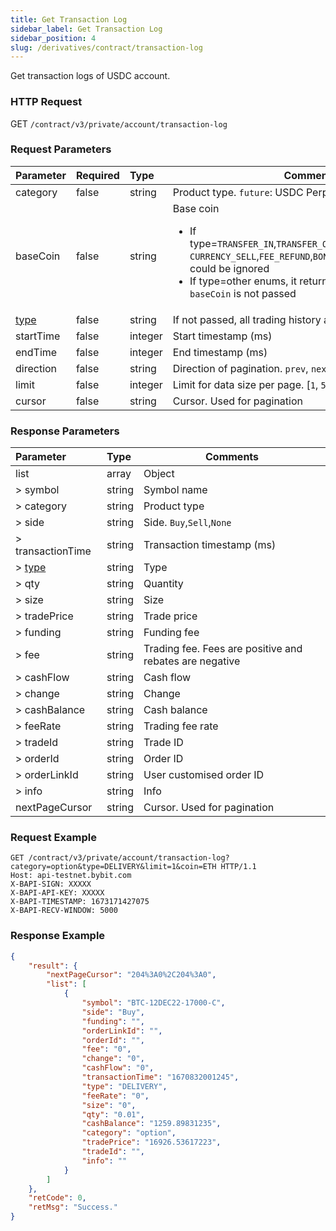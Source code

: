 ```yaml
---
title: Get Transaction Log
sidebar_label: Get Transaction Log
sidebar_position: 4
slug: /derivatives/contract/transaction-log
---
```


Get transaction logs of USDC account.

### HTTP Request
GET `/contract/v3/private/account/transaction-log`

### Request Parameters
| Parameter | Required | Type | Comments|
|:----- |:-------|:-----|------ |
|category |false |string |Product type. `future`: USDC Perp only, `option` |
|baseCoin |false |string |Base coin<ul><li>If type=`TRANSFER_IN`,`TRANSFER_OUT`,`INTEREST`,`CURRENCY_BUY`,<br/>`CURRENCY_SELL`,`FEE_REFUND`,`BONUS`,`INTEREST`, this field could be ignored</li><li>If type=other enums, it returns all coin records when `baseCoin` is not passed</li> </ul>|
|[type](../enum#type) |false |string |If not passed, all trading history are returned by default |
|startTime |false |integer |Start timestamp (ms)|
|endTime |false |integer |End timestamp (ms)|
|direction |false |string |Direction of pagination. `prev`, `next`|
|limit |false |integer |Limit for data size per page. [`1`, `50`]. Default: `20`|
|cursor |false |string |Cursor. Used for pagination|

### Response Parameters
| Parameter | Type | Comments|
|:----- |:-----|------ |
|list |array |Object |
|> symbol |string |Symbol name |
|> category |string |Product type |
|> side |string |Side. `Buy`,`Sell`,`None` |
|> transactionTime |string |Transaction timestamp (ms)|
|> [type](../enum#type) |string |Type |
|> qty	|string	|Quantity |
|> size |string |Size |
|> tradePrice |string |Trade price |
|> funding	|string	|Funding fee|
|> fee	|string	|Trading fee. Fees are positive and rebates are negative |
|> cashFlow |string |Cash flow |
|> change |string |Change |
|> cashBalance	|string	|Cash balance|
|> feeRate	|string	|Trading fee rate |
|> tradeId	|string |Trade ID |
|> orderId	|string	|Order ID |
|> orderLinkId	|string	|User customised order ID |
|> info	|string	|Info |
|nextPageCursor	|string	|Cursor. Used for pagination |

### Request Example

```http
GET /contract/v3/private/account/transaction-log?category=option&type=DELIVERY&limit=1&coin=ETH HTTP/1.1
Host: api-testnet.bybit.com
X-BAPI-SIGN: XXXXX
X-BAPI-API-KEY: XXXXX
X-BAPI-TIMESTAMP: 1673171427075
X-BAPI-RECV-WINDOW: 5000
```

### Response Example

```json
{
    "result": {
        "nextPageCursor": "204%3A0%2C204%3A0",
        "list": [
            {
                "symbol": "BTC-12DEC22-17000-C",
                "side": "Buy",
                "funding": "",
                "orderLinkId": "",
                "orderId": "",
                "fee": "0",
                "change": "0",
                "cashFlow": "0",
                "transactionTime": "1670832001245",
                "type": "DELIVERY",
                "feeRate": "0",
                "size": "0",
                "qty": "0.01",
                "cashBalance": "1259.89831235",
                "category": "option",
                "tradePrice": "16926.53617223",
                "tradeId": "",
                "info": ""
            }
        ]
    },
    "retCode": 0,
    "retMsg": "Success."
}
```
